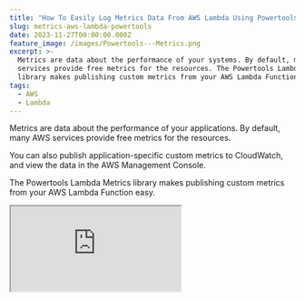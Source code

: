 ```yaml
---
title: "How To Easily Log Metrics Data From AWS Lambda Using Powertools Library"
slug: metrics-aws-lambda-powertools
date: 2023-11-27T00:00:00.000Z
feature_image: /images/Powertools---Metrics.png
excerpt: >-
  Metrics are data about the performance of your systems. By default, many AWS
  services provide free metrics for the resources. The Powertools Lambda Metrics
  library makes publishing custom metrics from your AWS Lambda Function easy.
tags:
  - AWS
  - Lambda
---
```

Metrics are data about the performance of your applications. By default, many AWS services provide free metrics for the resources.

You can also publish application-specific custom metrics to CloudWatch, and view the data in the AWS Management Console.

The Powertools Lambda Metrics library makes publishing custom metrics from your AWS Lambda Function easy.

<iframe src="https://www.youtube.com/embed/SQ3rY28Eqeo?feature=oembed" />

In this blog post, let's learn how to easily integrate with Amazon CloudWatch Metrics and start publishing custom metrics from your .NET AWS Lambda Function.

_This article is sponsored by AWS and is part of my_ [_AWS Series_](/blog/tag/aws/)_._

## Amazon CloudWatch Concepts

If you are new to Amazon CloudWatch Metrics, there are a few concepts that you must know, to make it easier to use the service.

-   **Namespace** → Highest level container to group multiple metrics from multiple services for a given application.
-   **Dimensions** → Metrics metadata in key-value format which helps to slice and dice metrics visualization.
-   **Metric** → Name of the metric
-   **Unit** → A value representing the unit of measure, e.g. Count or Seconds.
-   **Resolution** → Value representing the storage resolution for the corresponding metric. Metrics can be either Standard or High resolution.

You can read more about these concepts in the [AWS documentation here.](https://docs.aws.amazon.com/AmazonCloudWatch/latest/monitoring/cloudwatch_concepts.html)

## Setting Up AWS Powertools Lambda Metrics

[Powertools for AWS Lambda (.NET)](https://docs.powertools.aws.dev/lambda/dotnet/?ref=rahulpnath.com) is a suite of utilities for AWS Lambda functions to ease adopting best practices such as tracing, structured logging, custom metrics, and more.

To get started using the Powertools logging utility, you can install it as a NuGet package - `AWS.Lambda.Powertools.Metrics`.

You can use the `MetricsAttribute` together with the `Metrics` class to add metrics from your Lambda Function Handler. The `MetricsAttribute` ensures that the metrics data is properly flushed to CloudWatch.

The `MetricsAttribute` provides a few properties that affect the metrics data the Function writes.

-   **Namespace** → Logical container for all Metrics data. By default this is empty. Typically you would use your Product/application name, to group together all metrics from different services across the application/product.
-   **Service** → Sets up a service metric dimension to further group data within the namespace.
-   **CaptureColdStart** → Captures cold start metrics for Lambda function. False by default
-   **RaiseOnEmptyMetrics** → Raised error when no metrics are raised. False by default.

```csharp
[Metrics(Namespace = "WeatherWiz", Service = "WeatherService")]
public async Task<List<WeatherForecast>> GetWeather(
    string cityName, ILambdaContext context)
{
    Metrics.AddMetric("GetWeather", 1, MetricUnit.Count);
}

```

The above code uses the `Metrics` attribute to specify the Namespace and Service names and writes a metric with the unit Count.

You can find the different `MetricUnits` CloudWatch supports [here](https://docs.aws.amazon.com/AmazonCloudWatch/latest/monitoring/cloudwatch_concepts.html#Unit).

### Adding High-Resolution Metric

By default, the Metrics added have a one-minute granularity and are categorized as Standard resolution.

However, you can specify High resolution, with a data granularity of one second. High-resolution metrics give more insight into your application metrics.

```csharp

Metrics.AddMetric(
  "RetrievedWeather", 1, MetricUnit.Count, MetricResolution.High);

```

When calling the `AddMetric` function all you need to do is specify an extra attribute to indicate `MetricResolution.High`

### Adding Dimensions

A dimension is a name/value pair that is part of a Metric. They help to filter and aggregate metrics in CloudWatch. Learn more about Dimensions [here](https://docs.aws.amazon.com/AmazonCloudWatch/latest/monitoring/cloudwatch_concepts.html#Dimension).

You can use the `SetDefaultDimensions` method on the Metrics class to set default dimensions across all Lambda invocations.

The metrics class also provides the `AddDimension` method that you can use to add dimensions individually and conditionally if required, as shown below.

```csharp
 private Dictionary<string, string> _defaultDimensions = new()
  {
    {"Environment", "Prod"},
  };

public async Task<List<WeatherForecast>> GetWeather(
        string cityName, ILambdaContext context)
{
  ...
  Metrics.SetDefaultDimensions(_defaultDimensions);
  Metrics.AddDimension("City", cityName);

...
if (cityName == "Brisbane")
    Metrics.AddDimension("Conditional", cityName);
}

```

### Adding Metadata

Metrics supports adding custom data to the Metrics payload. This is particularly useful when you want to search contextual information along with the metrics data logged.

The metadata is not available for Metrics visualization and is mainly intended for querying and seeing data in the logs.

```csharp

Metrics.AddMetadata("CityId", "46f54812-bcaa-4aff-86ae-2feeae9640de");

```

The above code adds a custom metadata property `CityId` to the CloudWatch metric.

## Sample Metric

You can see the raw metric data sent to AWS CloudWatch from the logs. Below is a sample metric payload.

```json
{
  "_aws": {
    "Timestamp": 1700808624237,
    "CloudWatchMetrics": [
      {
        "Namespace": "WeatherWiz",
        "Metrics": [
          {
            "Name": "GetWeather",
            "Unit": "Count"
          },
          {
            "Name": "RetrievedWeather",
            "Unit": "Count",
            "StorageResolution": 1
          },
          {
            "Name": "Brisbane Specific",
            "Unit": "Count"
          }
        ],
        "Dimensions": [
          [
            "Service"
          ],
          [
            "Environment"
          ],
          [
            "City"
          ],
          [
            "Conditional"
          ]
        ]
      }
    ]
  },
  "Service": "WeatherService",
  "Environment": "Prod",
  "City": "Brisbane",
  "Conditional": "Brisbane",
  "GetWeather": 1,
  "RetrievedWeather": 1,
  "Brisbane Specific": 1,
  "CityId": "46f54812-bcaa-4aff-86ae-2feeae9640de"
}

```
